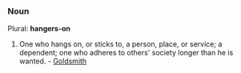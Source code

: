 {{rfc}}
===Noun===
Plural: '''hangers-on'''
#One who hangs on, or sticks to, a person, place, or service; a dependent; one who adheres to others' society longer than he is wanted. - [[Goldsmith]]